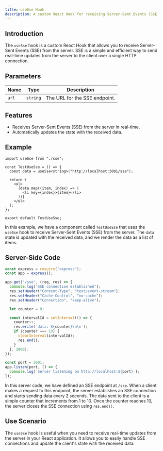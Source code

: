 ```yaml
---
title: useSse Hook
description: A custom React Hook for receiving Server-Sent Events (SSE) from the server.
---
```



## Introduction

The `useSse` hook is a custom React Hook that allows you to receive Server-Sent Events (SSE) from the server. SSE is a simple and efficient way to send real-time updates from the server to the client over a single HTTP connection.

## Parameters

| Name  | Type     | Description                   |
| ----- | -------- | ----------------------------- |
| `url` | `string` | The URL for the SSE endpoint. |

## Features

- Receives Server-Sent Events (SSE) from the server in real-time.
- Automatically updates the state with the received data.

## Example

```tsx
import useSse from "./sse";

const TestUseSse = () => {
  const data = useSse<string>("http://localhost:3001/sse");

  return (
    <ul>
      {data.map((item, index) => (
        <li key={index}>{item}</li>
      ))}
    </ul>
  );
};

export default TestUseSse;
```

In this example, we have a component called `TestUseSse` that uses the `useSse` hook to receive Server-Sent Events (SSE) from the server. The `data` state is updated with the received data, and we render the data as a list of items.

## Server-Side Code

```javascript
const express = require("express");
const app = express();

app.get("/sse", (req, res) => {
  console.log("SSE connection established");
  res.setHeader("Content-Type", "text/event-stream");
  res.setHeader("Cache-Control", "no-cache");
  res.setHeader("Connection", "keep-alive");

  let counter = 0;

  const intervalId = setInterval(() => {
    counter++;
    res.write(`data: ${counter}\n\n`);
    if (counter === 10) {
      clearInterval(intervalId);
      res.end();
    }
  }, 2000);
});

const port = 3001;
app.listen(port, () => {
  console.log(`Server listening on http://localhost:${port}`);
});
```

In this server code, we have defined an SSE endpoint at `/sse`. When a client makes a request to this endpoint, the server establishes an SSE connection and starts sending data every 2 seconds. The data sent to the client is a simple counter that increments from 1 to 10. Once the counter reaches 10, the server closes the SSE connection using `res.end()`.

## Use Scenario

The `useSse` hook is useful when you need to receive real-time updates from the server in your React application. It allows you to easily handle SSE connections and update the client's state with the received data.
